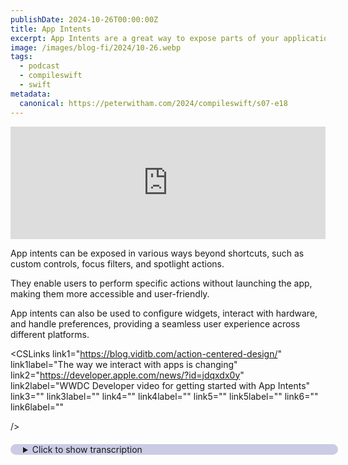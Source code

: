 ```yaml
---
publishDate: 2024-10-26T00:00:00Z
title: App Intents
excerpt: App Intents are a great way to expose parts of your application to the system.
image: /images/blog-fi/2024/10-26.webp
tags:
  - podcast
  - compileswift
  - swift
metadata:
  canonical: https://peterwitham.com/2024/compileswift/s07-e18
---
```



<iframe
  width="100%"
  height="180"
  frameborder="no"
  scrolling="no"
  seamless=""
  src="https://share.transistor.fm/e/e9405b2e"
></iframe>

<Player />

App intents can be exposed in various ways beyond shortcuts, such as custom controls, focus filters, and spotlight actions.

They enable users to perform specific actions without launching the app, making them more accessible and user-friendly.

App intents can also be used to configure widgets, interact with hardware, and handle preferences, providing a seamless user experience across different platforms.

<CSLinks
  link1="https://blog.viditb.com/action-centered-design/"
  link1label="The way we interact with apps is changing"
  link2="https://developer.apple.com/news/?id=jdqxdx0y"
  link2label="WWDC Developer video for getting started with App Intents"
  link3=""
  link3label=""
  link4=""
  link4label=""
  link5=""
  link5label=""
  link6=""
  link6label=""

/>

<details>
  <summary
    style="
     margin-top: 20px;
     margin-bottom: 80px;
     padding-left: 20px;
     border-radius: 10px;
     border-width: 1px;
     border-color: rgb(255,255,255,0.2);
     width: 100%;
     background-color: rgb(0, 0, 128, 0.2);
"
  >Click to show transcription</summary>

#### Transcription

<cite>Peter:</cite>
<time>00:02</time>
<p>What's up, folks? Welcome to another episode of the CompileSwift Podcast. This week, we are diving into some very Swifty related things. We are gonna be talking about app intents. But first of all, mister Geoff, how are you doing?</p>
<cite>Geoff:</cite>
<time>00:18</time>
<p>Yeah. Just been focusing on trying to get a major feature release out for Bark, and the feature that I'm working on right now is Apple Wallet Export. And so one thing that that requires is actually doing a little bit of both front end work and back end work. And so I've been doing some Swift on the server with Hummingbird, and building that out and having that all deployed. And so now I've I've got all of the back end work done.</p>
<cite>Geoff:</cite>
<time>00:50</time>
<p>I've got it mostly, more or less, hooked up to my front end, and now I need to do the unfortunate part that, everybody hates me for of putting it behind a paywall. So, you know, not not letting people have that feature for free, unfortunately.</p>
<cite>Peter:</cite>
<time>01:08</time>
<p>I'll say, we should definitely talk about maybe Hummingbird in that sometime. Folks, you may remember I'll put a link in the show notes. Our good friend, Giannis, we did an, I did an episode back in those days. I interviewed him, and we should definitely talk about Hummingbird. But I am curious, how are you gonna put that into production?</p>
<cite>Peter:</cite>
<time>01:28</time>
<p>Presumably on some kind of Linux box or something?</p>
<cite>Geoff:</cite>
<time>01:31</time>
<p>I have a single VPS hosted by a service called Hetzner that I run, and I basically just, have it in a Docker container, and I push that up and have it running on my server.</p>
<cite>Peter:</cite>
<time>01:44</time>
<p>Cool. You know, actually, I was thinking about this the other day, and I should ask you. Is there a a good Docker container that we can just spin up that has, you know, Swift on the server and all of that stuff set up ready to run?</p>
<cite>Geoff:</cite>
<time>01:59</time>
<p>There is some great Docker containers for doing Swift development. This was actually one of my first viral videos ever was Oh my god. Posting about how to do, Swift on a non Mac, system by taking advantage of Docker containers and GitHub Codespaces. And so there are some really nice Docker images for doing Swift development and also for deploying Swift code. They have a little one of each.</p>
<cite>Geoff:</cite>
<time>02:30</time>
<p>And so, yeah, it's very easy to get started using Swift. Not really able to use all of Apple's frameworks. You can use Swift. You can use Foundation. You can use the built in stuff.</p>
<cite>Geoff:</cite>
<time>02:41</time>
<p>But, being able to use that on Linux or really from any machine because you can run Docker and you can run that as a virtual image and run Linux there. So, yeah, being able to do Linux development inside of these Docker images. Yeah. The Swift language foundation, whatever you want to call them. They they do a good job of providing some some nice Swift Docker images.</p>
<cite>Peter:</cite>
<time>03:06</time>
<p>Cool. We should talk about that sometime because, you know, I've played around with them from a development perspective, but I've I've always wondered and never looked into it because I've never needed to. But, you know, oh, is there, you know, what's a nice good secure more than anything, production one. So maybe we'll do an episode on that sometime as well. Yeah.</p>
<cite>Peter:</cite>
<time>03:25</time>
<p>So, this week, I think I have finally wrapped up the update for Jobfinder tracker with the initial resume features and a and a bunch of other updates. I had a weird bug that you know, when you had those bugs that you say to yourself, is it me or is this a genuine bug? And you never configure it out. So, I've pushed it to TestFlight and it was a weird it's that weird scenario where you're using CloudKit and that and you wonder like, okay, is it taking a couple of seconds to pull down the data or is something really wrong? So, you know, maybe we'll talk about that sometime, but I'm hoping to get that that out this week.</p>
<cite>Peter:</cite>
<time>04:09</time>
<p>Maybe next week, depends if I get a chance to make the videos, you know. So we'll see. But either way, it's like, gosh, I wrote some code. I I feel proud of myself. Alright.</p>
<cite>Peter:</cite>
<time>04:20</time>
<p>Yeah. Alright. Let's get into the meat of this then. So, I'll give a quick rundown of what app intents are from a high level, and then I know you've actually done some, dare I say, production work with app intents. So, you know, it's definitely gonna be interesting there.</p>
<cite>Peter:</cite>
<time>04:38</time>
<p>But for those who don't know, they they've I would imagine most developers have at least heard of them. Right? Because Apple likes to talk about them. But app intents. So what an app intent is in a in a very broad way is it gives you the ability to for for users in different ways and I'll I'll list a few in a moment.</p>
<cite>Peter:</cite>
<time>05:02</time>
<p>To get into your applications or pull data out. Basically, interact with your application without necessarily having to open the application every time. So for example, right, you know, app if you wanna use app intents, you would use them for things like, you'll see them on, you know, spotlight access. Right? Widgets is probably a very popular one.</p>
<cite>Peter:</cite>
<time>05:27</time>
<p>Siri is</p>
<cite>Peter:</cite>
<time>05:27</time>
<p>another one I am sure everybody has encountered at</p>
<cite>Peter:</cite>
<time>05:27</time>
<p>this point as far as a another one I am sure everybody has encountered at this point as far as a user, control center. The one that I'm perhaps most interested in is the shortcut actions because of all the possibilities that opens up for automated workflows between your apps and other apps and all of those kind of things. And, along with that of course, if you if you want really want to, and you have a need, you know, you've got the good old action button that as you said before we started is really the run a shortcut kind of button for the most part. And and we're not talking about the new one. Right?</p>
<cite>Peter:</cite>
<time>06:04</time>
<p>We're not talking about the camera control one. We're talking about the The</p>
<cite>Geoff:</cite>
<time>06:07</time>
<p>camera control one.</p>
<cite>Peter:</cite>
<time>06:08</time>
<p>Yeah. Not that one. Not yet. We're talking about the button that's been around for, gosh, what is it? 2 or 3 versions at this point of the iPhone?</p>
<cite>Peter:</cite>
<time>06:16</time>
<p>At least 2. Right?</p>
<cite>Geoff:</cite>
<time>06:17</time>
<p>It it 2.</p>
<cite>Peter:</cite>
<time>06:18</time>
<p>2. It came</p>
<cite>Geoff:</cite>
<time>06:19</time>
<p>out with the iPhone 15.</p>
<cite>Peter:</cite>
<time>06:20</time>
<p>Okay. Right. So so, I mean, at a high level, that's what app intents are. They're a way to interact with your application, let other people interact with them. Like I say, widgets and Siri are probably the most well known ones, as far as you've used them and probably haven't realized what it is, but they're super useful.</p>
<cite>Peter:</cite>
<time>06:41</time>
<p>But, you know, Geoff, go we're gonna dive into the details of how you create them and so on. But, you know, go into a little more about how you've used them and why we think this is, you know, this is kind of the thing going forward. Right? Hey, folks. If you like what you're hearing in this podcast and you wanna help this podcast to continue going forward and having great guests and great conversations, I invite you to become a Patreon supporter.</p>
<cite>Peter:</cite>
<time>07:09</time>
<p>You can go to patreon.comforward/compileswift, where you will get ad free versions of the podcast along with other content.</p>
<cite>Geoff:</cite>
<time>07:18</time>
<p>So I would say that app intents are basically a way of exposing a single atomic action that your app can do to the system. And in so doing that, you can kind of take these actions and combine them with other actions that your app does or other actions that other apps do or other actions, in fact, that the system does, and use them to kind of tie a bunch of things together. And, yeah, I had originally started out working with the most obvious, most visible form of app intents, which is, of course, using them in the shortcuts app. And what the biggest benefit and also the biggest curse of doing app intents with shortcuts is that, of course, shortcuts is very much a huge power user feature. And so there's not a lot of benefit to focusing on shortcuts as your app intense target, because that's something that really is only going to be used by a very small portion of your users.</p>
<cite>Geoff:</cite>
<time>08:31</time>
<p>However, as I've explored more into app intense, and as I've explored more into what they're capable of, it turns out that there are a lot of App Intense is, like, kind of, at least in my mind, and I think in a lot of developers' minds, tied to shortcuts. And shortcuts is very much a pro user feature.</p>
<cite>Peter:</cite>
<time>08:51</time>
<p>Mhmm.</p>
<cite>Geoff:</cite>
<time>08:52</time>
<p>But it turns out that while App Intense being designed for shortcuts is kind of a way to think about it, the actions can actually be exposed in ways that are way more obvious and way more presented to the user. And it makes sense to focus on building app intents because those other more exposed ones are there. And so for that, that is stuff like app intents. That is stuff like the new custom controls in iOS 18. That is stuff like focus filters.</p>
<cite>Geoff:</cite>
<time>09:27</time>
<p>That one's kind of more of a power user feature.</p>
<cite>Peter:</cite>
<time>09:30</time>
<p>Or live widgets?</p>
<cite>Geoff:</cite>
<time>09:31</time>
<p>The shortcut the the the spot sorry, the spotlight actions, the live widgets. Yeah. All of these things. And so while you as a developer probably want to think about it in terms of what it could be as a single item in, shortcuts, because that is the right mental model for designing these atomic actions. It turns out that each of these actions is more usable by the users in ways outside of shortcuts.</p>
<cite>Peter:</cite>
<time>10:03</time>
<p>I think maybe the definition here of, like, a really good use of an app intent is when the the user doesn't realize they're using 1. Right? Mhmm. You know, meaning that, yes, you know, I asked Siri something, and Siri, for once, actually accurately replies because I've got an app intent that it that Siri recognizes. Right?</p>
<cite>Geoff:</cite>
<time>10:27</time>
<p>Well, that is yeah. As we're recording today, Apple released the release candidate for iOS 18 dot 1, which is the one that's really gonna start to be able to take advantage of some of the Apple Intelligence app intents and that that work that is being done there. But for years now, 2 or 3 at least, you've had the ability to expose your app intents to spotlight. So when the user is searching for something in their app, you might, have some kind of action that your app can take appear in the search list even if the user didn't look for that app in particular. And so that's kind of what I'm getting at with this idea of, like, design for shortcuts because that's the right mental model, but then use that to kind of get a foothold in these other areas that users are more likely to run across.</p>
<cite>Peter:</cite>
<time>11:18</time>
<p>Mhmm.</p>
<cite>Geoff:</cite>
<time>11:19</time>
<p>For example, in my app Bark, I've got a intent that just shows you a given bar code.</p>
<cite>Peter:</cite>
<time>11:29</time>
<p>Mhmm.</p>
<cite>Geoff:</cite>
<time>11:29</time>
<p>Type in the name of the bar code, and it passes that bar code to you. Now, I'm not taking my own advice yet. This is because I had a tight deadline on releasing bark. But Yeah. So I have this shortcut action in there, but what would make sense is what if I have that exposed as a spotlight action as well?</p>
<cite>Geoff:</cite>
<time>11:49</time>
<p>And all I have to do is really just kinda take that existing app intent and make it a spotlight action, and suddenly you can now search for your barcodes in spotlight, Never launch my app. Never have to see my app. Just go into spotlight, search for your barcode name, tap it, boom, there's an image of your barcode. That is something that I think would be really useful to users in a way that, okay, well, you can bring up a barcode as part of a shortcut, maybe is not as useful to the vast majority of users.</p>
<cite>Peter:</cite>
<time>12:21</time>
<p>That is a good example right there. Because let's say, for example, I've got, you know, the barcode for some concert ticket. Right? You know, yes, I could go into the app and get it and, but I've got a couple of options via the the intent here. You're enabling me to either, you know, I can put it as a widget on my home screen.</p>
<cite>Peter:</cite>
<time>12:46</time>
<p>I get to the thing. I just gonna tap it. Boom. There you go. Or, you know, if I wanna risk talking to Siri in public, I don't know why anybody would wanna do that, but you can ask Siri and those kind of things.</p>
<cite>Peter:</cite>
<time>12:57</time>
<p>But the idea being that the intent is gonna get me right down to that one specific thing that I want from the application. Much like I mean, this is perhaps a bad example, but the weather widget. Right? My location. Well, you know, it's probably I don't know.</p>
<cite>Peter:</cite>
<time>13:15</time>
<p>But in the background, maybe sending in my ZIP code or my GPS coordinates, pulling that back out via, you know, an app intent and and getting the weather. That kind of thing is what we're talking about. Right?</p>
<cite>Geoff:</cite>
<time>13:28</time>
<p>Yep. So, yeah, like like I said, the most well known thing that app intents are used for, well, at least until 18 dot 1 and Apple Intelligence, is shortcuts. But I think I've got a a partial list of a lot of the other things that it can be used for. And maybe I know you've also done your own independent research. Maybe you have some that I've missed.</p>
<cite>Geoff:</cite>
<time>13:50</time>
<p>But Alright. The ones that I know of are being able to configure a widget. So when you long press a widget and you have the background, you can, like, change some things about the widgets. So, like, with the weather one, it might be what city are you looking at.</p>
<cite>Peter:</cite>
<time>14:04</time>
<p>Yep.</p>
<cite>Geoff:</cite>
<time>14:04</time>
<p>That's all handled by App Intense. For the interactive widgets that we got last year or 2 years ago, I don't remember, that's all handled by app intents where when you tap on something in a widget and it takes an action, that's an app intent. You have the new custom control center items that we got this year.</p>
<cite>Peter:</cite>
<time>14:23</time>
<p>Mhmm.</p>
<cite>Geoff:</cite>
<time>14:23</time>
<p>When you tap on those, those do something based on an app intent. It's keeping along the same line. You also have interactive live activities. When you've got a live activity on your screen, you wanted to do something. That's all app intents.</p>
<cite>Geoff:</cite>
<time>14:36</time>
<p>We have the one that we've been discussing for a while now, the spotlight actions. Yep. That is the ability to see something that is an action, or in some cases, just an actual item in your app. That is a app intent. Focus filters, so when you have the something in your app that changes depending on a user's currently selected focus, whether it's, like, their bedtime focus, or their driving focus, or work or personal or whatever.</p>
<cite>Peter:</cite>
<time>15:07</time>
<p>That's a good one.</p>
<cite>Geoff:</cite>
<time>15:07</time>
<p>I think so. Preferences to users is all, an app intent. It's very similar to the configuring a widget app intent. And then the ability to interact with some of Apple's hardware stuff, we mentioned this earlier. This is mostly just running shortcuts, but you can obviously Mhmm.</p>
<cite>Geoff:</cite>
<time>15:28</time>
<p>Have just a single action shortcut that is with the action button. And one that I think a lot of people miss is the squeeze function on the Apple Pencil Pro.</p>
<cite>Peter:</cite>
<time>15:38</time>
<p>Oh, good point. Yeah.</p>
<cite>Geoff:</cite>
<time>15:39</time>
<p>Directly to a shortcut and have it do different things. So that's my list of of things that app intents can do that are not shortcuts. So</p>
<cite>Peter:</cite>
<time>15:48</time>
<p>No. That's no. You've got it.</p>
<cite>Geoff:</cite>
<time>15:49</time>
<p>Did I miss anything?</p>
<cite>Peter:</cite>
<time>15:51</time>
<p>No. You've got it. You've got a couple on there that I missed. Yeah. And and and now I actually wanna call this episode intent to squeeze.</p>
<cite>Peter:</cite>
<time>15:58</time>
<p>Just see where that takes us, You know?</p>
<cite>Geoff:</cite>
<time>16:01</time>
<p>That's that's that's</p>
<cite>Peter:</cite>
<time>16:03</time>
<p>No. Actually, I've completely forgot about the pencil one. That</p>
<cite>Geoff:</cite>
<time>16:07</time>
<p>that Yeah. I I think a lot of people did. Yeah.</p>
<cite>Peter:</cite>
<time>16:10</time>
<p>That's cool. Yeah. Did you use that one when you</p>
<cite>Geoff:</cite>
<time>16:14</time>
<p>I have not. No. No. The black highlighter Apple Pencil integration is entirely just, handling the Apple Pencil squeeze interaction directly. It's not using Apple Pencil.</p>
<cite>Peter:</cite>
<time>16:24</time>
<p>Okay. Now clear something up for me here because in my mind, I'm thinking that an app intent is really also a replacement for, you know, some things like,</p>
<cite>Peter:</cite>
<time>16:36</time>
<p>well, indirectly deep links. Right? Not to imply that it is, but</p>
<cite>Peter:</cite>
<time>16:36</time>
<p>it's kind of like a</p>
<cite>Geoff:</cite>
<time>16:47</time>
<p>yeah. I yeah, I wanna link to an article, a great article by developer, Viddit Bhargava. He makes, look up a dictionary app and word of the day, which is also kind of a dictionary app, but it's more directed at, hey, learning new vocabulary. And he has a article called Action Centered Design that isn't really about app intents, but it is kind of about app intents, which is saying that rather than designing your app as a set of UI, rather design your app as a set of actions that a user could take, and then build the UI over those actions. What does the user interface for performing this thing look like?</p>
<cite>Geoff:</cite>
<time>17:33</time>
<p>And once you have that set of actions, it's a set of, like, nouns and verbs. And once you have that set of actions, those map very neatly to app intents. And so all of the nouns and verbs that your app can do or or use build an app intent for those.</p>
<cite>Peter:</cite>
<time>17:52</time>
<p>Alright. Here it is. The one thing that I cannot do without every day, and that is my coffee. Anyone that knows me or anyone that's listened to any of my podcasts or anything else knows that I absolutely cannot operate without my coffee and I love good coffee. So here's the deal.</p>
<cite>Peter:</cite>
<time>18:10</time>
<p>I'm gonna give you one free bag of coffee by going to peterwidham.com forward slash coffee. There is a wonderful company out there that follows the fair trade practices, helps out a lot of independent roasters of all sizes, and the operation is simple. What you do is you're gonna go to to peterwidham.com forward slash coffee. You sign up there. You get a free bag of coffee sent to you.</p>
<cite>Peter:</cite>
<time>18:35</time>
<p>Yes, in return. They say thank you to me by giving me some coffee, but that's not the reason I'm doing this. The reason I'm doing this is because I have found so many good coffees that I just would never have come across, heard about or experienced without this service. Trade coffee is just fantastic. You know, there are plenty of places out there.</p>
<cite>Peter:</cite>
<time>19:00</time>
<p>We all know them that supply coffee, good coffee. You can go to the store, get the coffee, but there is nothing better than discovering new independent roasters and supporting them, discovering new flavors of coffee, new grinds for you can set it up. It's very smart. You tell it the kind of coffee you like and over time it gets better and better as it trains in on your selections and your choices and gives you exactly the coffee you're looking for and recommending new ones that that will be very similar. Every time I get a new packet of coffee, I go through and afterwards I try the coffee, I go through the service and I say, look, I loved this coffee.</p>
<cite>Peter:</cite>
<time>19:40</time>
<p>I thought this coffee was okay or I say, look, I've this was really not for me. And every time I do that, it makes the service a little more accurate on the next selection for me. So again, just go to peterwhidham.comforward/coffee. Get your free bag of coffee today. If you're a coffee lover, you're gonna really appreciate this service.</p>
<cite>Peter:</cite>
<time>19:59</time>
<p>I have been using it for years at this point and thoroughly recommend it.</p>
<cite>Geoff:</cite>
<time>20:04</time>
<p>So if I'm thinking about my app Bark, for example, I can add a new bar code. I can scan a picture and get bar codes out of it. I can open a bar code in the app. I can add a location to a bar code. I can add a time to a bar code.</p>
<cite>Geoff:</cite>
<time>20:23</time>
<p>I can export something to Apple Wallet. These are all of the different individual actions my app might take, and I should probably have an app intent for every single one of them. And then based on that, be able to say what are the other use cases for those app intents. And so, for example, adding a location, that might be something that's really only useful in shortcuts, but show me a bar code. That's useful in shortcuts.</p>
<cite>Geoff:</cite>
<time>20:51</time>
<p>That's useful in spotlight search, that's useful as a live activity button, that's useful as a lot of things. And so what can I once I have all of these actions listed, like, what are the various ways that somebody might want to interact with them? And I I I think that it makes a lot of sense to have something like that, be the basis for how you design when you use App Intense.</p>
<cite>Peter:</cite>
<time>21:18</time>
<p>Okay. Yeah. I I'm gonna go read that article myself because as I was watching one of the Apple developer videos today to remind myself how all this stuff works, you know, Apple very much talks about it in that context, you know, verbs and so on. And afterwards I'm sitting here and I was thinking to myself, okay, my job finder tracker app. What app intents would I want to have?</p>
<cite>Peter:</cite>
<time>21:40</time>
<p>And I started scribbling down a list and very quickly, like you said, you realize, oh, some of these make sense for widgets. Some of them make sense for opening up interactions for potentially other developers, you know, things like the share sheet and all these kind of things as well. And I think what I realized was it's all too easy to get carried away. Right? You don't need to offer, like, the essential essentially a visual API for everything in the app.</p>
<cite>Peter:</cite>
<time>22:15</time>
<p>You just need to look at them and go, what are the key things someone would want to essentially do quickly without necessarily diving into an app for? Right? And that's how what I was gonna say, once I started thinking about that, I found my list got an awful lot shorter to what what are the things I actually would wanna do. Right? And what are the things</p>
<cite>Geoff:</cite>
<time>22:35</time>
<p>I don't care about? I I think I disagree.</p>
<cite>Peter:</cite>
<time>22:38</time>
<p>Okay. Cool. In this</p>
<cite>Geoff:</cite>
<time>22:39</time>
<p>case, and and kinda to to back up with with the other article there that we linked to, there's also this is an older WWDC video. I I don't remember. I'll have to go find it and and what year it was in. K. Apple Apple engineer Michael Gorbach, and I have no idea if I pronounced that name right.</p>
<cite>Geoff:</cite>
<time>22:56</time>
<p>So sorry, Michael. Talking about, like, really honestly, you really should have every single action that your app can do exposed as an app intent. And being able to effectively allow users to remix your app makes it so that there is way more of an ability for users to interact with your app. And so that was kinda getting back to what I was talking about with Bark in the first place is, like, I shipped a very limited number of shortcuts for my first version of Bark, but I do know that in a future release, I have like 10 more that I want to do, because I want every tiny piece of the app available in a way that users can kind of quickly do something, whatever individual thing they might want to do in the app, they are able to do it without having to launch the app. I think I actually I I've been using Bark as the example, because that's, you know, my new hot ness, and so, it's what's most front of mine.</p>
<cite>Geoff:</cite>
<time>23:57</time>
<p>I've got a a user for black highlighter who is very excited about, like, the different things that black highlighter could do Mhmm. And all of the ways that I could expose the functionality of black highlighter through app intents. And being able to quickly say, like, oh, go grab the latest screenshot I just took and erase every single phone number in it, and then using a certain color, and then save it. And then now I've taken this image, and now I'm gonna put it in the rest of my shortcut, which is, like, post it to Twitter, for example. And what I have in black highlighter in shortcuts, especially before I started interacting with this user, was a lot more limited.</p>
<cite>Geoff:</cite>
<time>24:41</time>
<p>And they've been sending me ideas and just, like, the number of things that it's kind of exposed to me, like, oh, yeah. No. Like, if I get way more granular and way more thorough in what black highlighter is doing, it makes the app way more powerful in a way that I don't really have to complicate my user interface for.</p>
<cite>Peter:</cite>
<time>25:04</time>
<p>And</p>
<cite>Geoff:</cite>
<time>25:04</time>
<p>Okay. So it allows for all of these individual actions, all of these individual things that a lot of them are, in fact, already in the app, but, you know, take a bunch of taps or take a bunch of of, steps to do. And if I expose them as app intents in a very granular fashion, users are basically able to build their own interface for it. And that is a very powerful way. And, yeah, this is shortcuts.</p>
<cite>Geoff:</cite>
<time>25:29</time>
<p>This is very much a power user feature. But you can imagine the same sort of thing happening with Spotlight, for example. Like, oh, I need to do x thing very quickly. Let me just type in the action that I would be performing, and now it's available. It's done for me, and I don't have to think about it.</p>
<cite>Geoff:</cite>
<time>25:49</time>
<p>And I think that's a very good way for users to be able to interact with your app without having to interact with your app and kind of just have people realizing how important your app is to them without having to go through the hassle of, like, oh, man. I had to, like, open this app, and I've gotta, like, wait for it to do this thing, and I gotta get to this page, and then I gotta go do that. Being able to instead just have every single thing that your app could do more exposed to the system gives them the benefit of your app without you having to build out special features explicitly.</p>
<cite>Peter:</cite>
<time>26:26</time>
<p>So it is interesting. I had never thought about it from the perspective of empowering an a user to remix my app and essentially chain together app intents to perform some series of actions and use the app in a way that I'd never envisioned or, you know, the the end result, something like that. The reason I thought though that it was a bad idea to expose too many things, and and maybe this is just my experience and I've been using the wrong apps. I don't know. Is I hate it when I go to, like, set up some widgets and I'll select an app and I'm just inundated with a 1,000 variations of the widget, you know.</p>
<cite>Peter:</cite>
<time>27:12</time>
<p>And it's like, look, I know what I want. I don't want this endless scrolling list. But now that you've said it, I do like the idea, especially if I freeze the context and say, okay, if I was a power user and I was using shortcuts, I can essentially chain together a whole series of actions to make Mhmm. An app do something the the creator never dreamed of, but has empowered me to do it. So I'll give you that one.</p>
<cite>Peter:</cite>
<time>27:37</time>
<p>Yeah. Alright.</p>
<cite>Geoff:</cite>
<time>27:39</time>
<p>And I I think that there is something even in that that kind of is more like what is the power of app intents versus what are the power of widgets. You can imagine a world in which you're talking about an issue where the user or sorry, where the developer has provided a bunch of different widgets. What if they provided a smaller number of widgets that because of app intents were far more customizable? I think that would have made a better experience where you are using app intents to take a more limited user interface and make it more customizable as opposed to saying, well, we're gonna think of the top ten things that a user might want and display 10 different widgets as opposed to having a single widget that is customizable in 30 different ways.</p>
<cite>Peter:</cite>
<time>28:30</time>
<p>Yeah. Yeah. And in fact, you know, shout out to Cricket in the chat room here who points out, you know, we can spend a lot of time planning and building these interfaces, but as things like AI and and that come along and you have this more, hopefully, natural conversation with your devices that pretend then take these things and perform actions, the idea of okay. You know, I should provide you a UI, but let's have this smart AI in the background use my intents to take what you're asking me to do and run it for you, essentially with no UI at that point. Right?</p>
<cite>Peter:</cite>
<time>29:12</time>
<p>No. But that that's a good point. Yeah.</p>
<cite>Geoff:</cite>
<time>29:14</time>
<p>In in that same case, you know, kinda like going back to the widget example or going back to, just just in line with what Cricket is saying is having all of this in your actual UI means that you've made your UI more complicated for everyone.</p>
<cite>Peter:</cite>
<time>29:30</time>
<p>Mhmm.</p>
<cite>Geoff:</cite>
<time>29:30</time>
<p>Whereas giving people building blocks to build their own UI means that you're able to build a much simpler UI for specifically the thing that you want to be able to do.</p>
<cite>Peter:</cite>
<time>29:41</time>
<p>And also just struck me too, you don't have to worry about the UI across platforms. Right? So I can just as easily talk to my watch as I can talk to a app on desktop, a phone, a tablet, and so on. So it's it's a real valid point there. Okay.</p>
<cite>Peter:</cite>
<time>30:00</time>
<p>So let's let's now dive into some code here and and give folks, a way to get started with this and some ideas on how to use it. Of course, we will put links in the show notes for everything. Thoroughly recommend as always go over to the portal, watch the the videos because, they're very informative and they're and actually you will get started with this really quickly. Quite surprised how quickly it happens. Okay.</p>
<cite>Peter:</cite>
<time>30:27</time>
<p>So I'm gonna give you a a very simple example here based on the videos. This is one for my app. All this does is create an app intent, expose it to the system, and you tap on it, it opens your app. Right? Yeah.</p>
<cite>Peter:</cite>
<time>30:41</time>
<p>Okay. No great joy there, but this is the simplest form of a of an app intent I could find. So, you know, you can open up a new Swift file. Right? You're gonna create a struct, give it some name.</p>
<cite>Peter:</cite>
<time>30:53</time>
<p>In my case, I called it add job. It's of type app intent. There are a few different types depending on what your goal is, and and we'll get into some of those. But that gives me an empty struct. In there, I've just got a very simple, static let title with a localized string so that you can see it in the system.</p>
<cite>Peter:</cite>
<time>31:15</time>
<p>Right? It's essentially a title is what it is. Right? So you you know what you're looking at as the user's gonna use it. And then I've got a a function to perform.</p>
<cite>Peter:</cite>
<time>31:25</time>
<p>It's an async throws with some intent result. And in there, all I do is I'm returning that result and it's got one extra line for some navigation within my app. And then, at the end of it, in the struct, I've just got a static let, open app when run set to true because I'm not passing in any configuration and things like that. So it's like just run the app. Right?</p>
<cite>Peter:</cite>
<time>31:50</time>
<p>Now worth noting, if you was doing something extra passing in data or something along those lines, you wouldn't need to put that line because, obviously, it's gonna open your app. Right? But that is all you need to do to get a very basic working app intent that's exposed to the system. What I like about that is Apple has taken all of the pain out of it. Right?</p>
<cite>Peter:</cite>
<time>32:13</time>
<p>None of this having to register in my configuration for my app to say, you know, hey. Expose this to the system or here is a list of the things. You just create this struct. That's it. It's done.</p>
<cite>Peter:</cite>
<time>32:28</time>
<p>So, that's that's my example of a very basic struct there. But, Geoff, you wanna you wanna dive in and make it more interesting?</p>
<cite>Geoff:</cite>
<time>32:36</time>
<p>Time for a break.</p>
<cite>Peter:</cite>
<time>32:38</time>
<p>Hey, everybody. It's Peter Widom here from the Compulsory podcast. I wanna tell you about Setapp. Setapp is a service that provides a subscription fee of just $10 a month, and you get access to over 200 Mac applications. And it's also available now on iOS as part of that deal.</p>
<cite>Peter:</cite>
<time>32:57</time>
<p>I use the service because it just has a ton of really good first rate apps that I use all the time. And for me, it's invaluable as a developer to have access to tools for things like APIs, for planning projects, writing emails, writing documentation, and you get all of these things including database apps, all of that kind of stuff right there on the setup service for just $10 a month. You can use as many or as few applications as you need. If you're interested in checking this out, go to petawitham.competerwitham.comforward/setappset app, and you can see the details there. And it's got a link that you can go over and start using the service and see how it works out for you.</p>
<cite>Peter:</cite>
<time>33:46</time>
<p>I strongly recommend this to every Mac user.</p>
<cite>Geoff:</cite>
<time>33:49</time>
<p>Break time over. So, yeah, the basic app intent, as you described, is just a swift struct with a certain protocol and a few default parameters. Now what you can do is you can also add additional properties with property wrappers on them that Apple provides, and those allow you to add additional configuration to your, intent. To go back a little bit, I talked about adding parameters. Once you add parameters, you can also add a parameter summary, which is the UI that is exposed to 2 shortcuts.</p>
<cite>Geoff:</cite>
<time>34:24</time>
<p>It's it's the sentence that you see in shortcuts. And so, like, for example, I have my open barcode 1. What you provide is actually a string that has references to those parameters as keypads in the parameter summary. And so that is what gives you the UI that you see in shortcuts, where you have English text or whatever language text, and then you have these little spots in that sentence. And you can fill those spots in either by picking something directly or by referencing the result of an earlier shortcut is that is what fills that in.</p>
<cite>Geoff:</cite>
<time>35:06</time>
<p>And so that is the parameter summary, this entire sentence that you have with references to slots that you might put in there. For example, you have the at parameter property wrapper, and that allows you to take in additional parameters from users. So if you're thinking in shortcuts, for example, you might wanna pass in the name of a thing that you're dealing with, or you might wanna pass in, the size of an image that you wanna export or something like that. And you can take in a bunch of different values. These are your kind of standard property list values.</p>
<cite>Geoff:</cite>
<time>35:38</time>
<p>You you got your ints, your strings, your files, URLs, your all of those kinds of things. And those are the default system ones. You can additionally expose data from within your app to the app intense framework as well, and that's called an app entity. And these are the nouns in the nouns and verbs I described earlier. So for example, in my app, bark, barcodes are a app entity, and I need to expose what are all of the barcodes that I have in my app out as app entities.</p>
<cite>Geoff:</cite>
<time>36:10</time>
<p>And that allows me then to say, okay. Well, have an app intent that gives me a list of all of my barcodes. Or if a user wants to have a parameter that opens a specific barcode, then shortcuts can show that list of barcodes to them where they tap open a given barcode. They can tap on that little spot where the barcode is, and it'll give them the list of barcodes, and then they can select which one they wanted to open.</p>
<cite>Peter:</cite>
<time>36:36</time>
<p>Yeah. You can essentially it's like querying the data in your app. Right?</p>
<cite>Geoff:</cite>
<time>36:39</time>
<p>Yep. Exactly. You you do it's in fact, what, is required to do an app intent or sorry, is what is required to do an app entity is defining an app entity query. That is a type you implement that allows you to return all of the entities that your app is using. Cricket has a question about, can you still define a model?</p>
<cite>Geoff:</cite>
<time>37:03</time>
<p>Yes, question mark. Can you define a model as an app entity if it's not stored on device? And if you do have an app intent that lists these, can you have a fetch and query? Yes. You can have, you can have an app entity that does querying, and I believe it does also have, say, like, network access so that you can you can tell it to, like, go and, like, oh, I need to hit my server and go do that.</p>
<cite>Geoff:</cite>
<time>37:30</time>
<p>What is more complicated, and this is the part where I don't get into, like, I don't really know how this works, past a certain number of entities. And so you can think of, for example, like Netflix's catalog here. If Netflix was building out a shortcut and they're like, watch movie and you have every movie that could possibly in Netflix's catalog, that is a different system that you use to integrate with those, and I don't a 100% know how that works. And so I think that that's where you get into this level of, like, app entity queries are meant to be more for limited sets of items that are specific to the user. So for example, a better example here would be a weather app.</p>
<cite>Geoff:</cite>
<time>38:19</time>
<p>You would include the entities that a user has probably previously searched for. You would not include every city in the world. That is a different system that you have to go through, and I don't know much about how that system works. And so Okay. Yeah.</p>
<cite>Geoff:</cite>
<time>38:37</time>
<p>You can do, stuff a little bit more, async, and I I think you can call out to a server at that part. I haven't done that specifically. So I'm I'm pretty sure there's no, like, sandbox. You just have a limited amount of time, basically.</p>
<cite>Peter:</cite>
<time>38:53</time>
<p>That's what I was gonna say.</p>
<cite>Geoff:</cite>
<time>38:54</time>
<p>But then the the results that you return, you can you can do whatever you want to there. And it it's a matter of doing, like, a deep search or something that uses this other system.</p>
<cite>Peter:</cite>
<time>39:06</time>
<p>Yeah. Because I was and and I think you know, because at first, I wasn't sure that I understood. But if you're talking about, can I have can I run an app intent that makes some remote API call, waits for a response, comes back, processes whatever that may be, and then present it to the user as a selection or whatever you're gonna do on the return of that app intent? I was gonna comment. I I gotta believe there's probably, first of all, an an acceptable user amount of time to wait.</p>
<cite>Peter:</cite>
<time>39:41</time>
<p>And then secondly, there may even be, you know, a a predefined expiry time. Right? And an app intent, I would imagine, Apple is not gonna let you run it forever. Right? So if you're bringing back a lot of data or slow server, bad connection, anything like that, I gotta believe there's gonna be an automatic cutout in there somewhere.</p>
<cite>Peter:</cite>
<time>40:01</time>
<p>But I also</p>
<cite>Geoff:</cite>
<time>40:02</time>
<p>I think it's on the order of 10 seconds.</p>
<cite>Peter:</cite>
<time>40:04</time>
<p>Okay. That seems don't know exactly. But, yeah, it's That seems reasonable.</p>
<cite>Geoff:</cite>
<time>40:07</time>
<p>It's reasonable enough to go hit a dead server and do something. It's not enough to, like, do a ton of processing.</p>
<cite>Peter:</cite>
<time>40:12</time>
<p>Yeah. And and, you know, as a user, would I wait 10 seconds for an app intent to do something? I don't know that I would, because I'm impatient, you know. But but I think if he was looking at doing something like that, I actually wonder maybe that's more of a stop and think about, you know, if that's a goal in the app, how you're doing it in the app, maybe. Right?</p>
<cite>Peter:</cite>
<time>40:34</time>
<p>Because, yes, I'd be concerned about that user interaction level and time.</p>
<cite>Geoff:</cite>
<time>40:39</time>
<p>Sorry. To to respond to this question, there is a limit. It's fairly generous. And, yeah, I I have not done it, but I'm 99.9% sure that you can make network calls. And and basically anything that your app can do, you can do.</p>
<cite>Geoff:</cite>
<time>40:55</time>
<p>It it you can say you can mark your app intent as running in your app's environment, I guess. And so it's basically launching your app, and then you can do whatever your app normally does. And so it it's not sandboxed in a way that, for example, a lot of extensions are. Or it's like, oh, you've got a very limited memory environment, and you're not able to make network calls, and you're not able to do whatever. App entities can basically do anything an app can do.</p>
<cite>Peter:</cite>
<time>41:21</time>
<p>I wonder if there's an an yes. Same thing. I've not looked into this, but I almost hope from a security standpoint, maybe there's a requirement to whitelist what you gonna be allowed to call from the app so that, you know, want someone to try and use it maliciously or something like that. Right? I don't know.</p>
<cite>Geoff:</cite>
<time>41:40</time>
<p>I mean, I I it's sandboxed like your normal app is sandboxed. And so</p>
<cite>Peter:</cite>
<time>41:44</time>
<p>Right. And that's what I mean.</p>
<cite>Geoff:</cite>
<time>41:45</time>
<p>Not yeah.</p>
<cite>Peter:</cite>
<time>41:46</time>
<p>Sorry. Not just from the app intent, but your app is in general. If your app's gonna call out and you're gonna expose that, security practices definitely in play Yeah. Just in case.</p>
<cite>Geoff:</cite>
<time>41:56</time>
<p>And so I I I think it's the case, like, you know, if your user has not granted you location permissions within your app. Right. Absolutely. Yeah. And so Yeah.</p>
<cite>Geoff:</cite>
<time>42:04</time>
<p>That is,</p>
<cite>Peter:</cite>
<time>42:05</time>
<p>like, one of the things that,</p>
<cite>Geoff:</cite>
<time>42:06</time>
<p>you know, like, Bark</p>
<cite>Peter:</cite>
<time>42:07</time>
<p>currently</p>
<cite>Geoff:</cite>
<time>42:07</time>
<p>doesn't have photo permissions at all. All. That is a feature that will be coming down in the future. This part's not in the thing, and just I can talk about future plans. But one thing that you can do right now if you really want to have access to your photo library is you can literally just have shortcuts</p>
<cite>Peter:</cite>
<time>42:30</time>
<p>reference your photo library. It goes and gets your photo.</p>
<cite>Geoff:</cite>
<time>42:30</time>
<p>It passes that as just an bark. And then that is a way for you to use your photo library in bark, is just by having it, by having shortcuts handle it, basically. Yeah. And then that way, I have not I haven't had to build out, like, oh, I need to know I need to have photo permissions access. I haven't had to build that out.</p>
<cite>Geoff:</cite>
<time>42:58</time>
<p>I can kinda just, like, let shortcuts handle okay. Here's it's got all of the photo permissions access, and now it's going and grabbing that photo, and it's just giving me that one photo to my app intent.</p>
<cite>Peter:</cite>
<time>43:10</time>
<p>Yeah. It comes back to, like, we were saying earlier. Right? The beauty of shortcuts and being able to essentially just chain together useful items. Yeah.</p>
<cite>Peter:</cite>
<time>43:18</time>
<p>Absolutely. Yeah.</p>
<cite>Geoff:</cite>
<time>43:20</time>
<p>So, yeah, we talked about, app entities. And so, yeah, the the way an app entity is defined or sorry. The way an entity query is defined is it says you can look up entities by a given identifier, and so then you return any entities that match an identifier. And then you also have the ability to say suggested entities, which is like a small limited set of the entities that you think are most relevant to the user right now. And so that's that's the difference between the entity query system and this other system that I'm talking about that, is related to CoreSpotlight.</p>
<cite>Geoff:</cite>
<time>43:56</time>
<p>I don't yeah. That's the part that I I really don't know the answer to on that one is is how, you do the, like, far more in-depth exposing of of a bunch of data. But the entity queries have yeah. You can look up something by a specific identifier, and you can give a set of suggested ones, but you can't really do, you know, like, deep search type stuff.</p>
<cite>Peter:</cite>
<time>44:23</time>
<p>Right.</p>
<cite>Peter:</cite>
<time>44:23</time>
<p>And and that's, you know, sort of alluding back to what I was saying earlier about, you know, overdoing this. The the thing to to remember here is just like, you know, when you're creating an API or something like that, you know, the the the more of these you create, they may well be useful, but it's also the more that you have to manage and hope that they don't break in a future system. And if they do, guess what? You gotta go fix them all. Right?</p>
<cite>Peter:</cite>
<time>44:52</time>
<p>Yeah. But, again, I think that's why it's one of those, you know, hopefully, like everything at this point, folks think about these ahead of time and plan it out a bit. Right? Don't just put them in there because, oh, I should put that in there. You know, what's the reason for it?</p>
<cite>Peter:</cite>
<time>45:07</time>
<p>Right? You know, things like that. Okay. So that's kind of a a level one of app intents right there. And that probably satisfies a lot of use cases for a lot of developers out there and what they wanna do and exposing their apps.</p>
<cite>Peter:</cite>
<time>45:22</time>
<p>But there's a whole other level that we can dive into here where you can customize them to be exactly, you know, meet the requirements that you want and work in the the way that you feel is appropriate for your app. So let's go ahead. You've definitely got more experience with that side of things than I do. So you wanna go ahead and dive in there?</p>
<cite>Geoff:</cite>
<time>45:43</time>
<p>Yeah. So once you have your basic app intent, you can adopt other protocols for specific use cases for your intents. And so we talked about the the various use cases for AppIntense here. We can dig into one of them. So adding customizability to a widget.</p>
<cite>Geoff:</cite>
<time>46:03</time>
<p>You take your existing AppIntend widget exactly as we talked about defining it, And you can now add a new protocol called widget configuration intent. And what that does is it kind of just takes all of the parameters, parameter summaries, the titles, everything that you've defined, and you just say, this could also be used to configure a widget. And so all of those parameters that you've provided, they now show up in a widget when you, tap on the little thing and you go to, like, customize, and then it shows your widget's name, that all of those parameters that you've already identified as your regular app entity, those are now in this widget configuration simply by adopting the widget configuration intent protocol, handling any additional requirements it has. And I think for widget configuration intent, there isn't anything additional. I'm looking at the docs right now, and I don't see anything.</p>
<cite>Geoff:</cite>
<time>46:58</time>
<p>So, yeah, you have your basic app intent. You say it's now also a widget configuration intent, and then you assign that to your widget when you define your widget. You can say, like, oh, configured by blah blah blah, and then you pass in your app intent there. So you could have an app intent that is doing something in shortcuts and say, by the way, this is also a widget, configuration intent. And then suddenly you've got the same code kinda handling 2 different cases.</p>
<cite>Peter:</cite>
<time>47:24</time>
<p>The one that I saw in the Apple video that they gave a quick example of, I think, brought it home real quickly, which was, you know, and interestingly because they they make mention of it. At first, you didn't see it. It's like, oh, you got to hit the little disclosure triangle. Right? And then it drops down</p>
<cite>Peter:</cite>
<time>47:41</time>
<p>Mhmm.</p>
<cite>Peter:</cite>
<time>47:41</time>
<p>In your in the shortcuts, for example, you know, essentially your options. And you can click on it and this one, for example, was a essentially a drop down list you could pick from. Right? But the configuration side, correct me if I'm wrong, everything has to be like most of this stuff, excluding external data that we briefly spoke about, has to be configured in the app when you when you ship it. Right?</p>
<cite>Peter:</cite>
<time>48:08</time>
<p>Because the system's gotta be able to read through and essentially know what your app is wanting to expose so that when you install the app, it configures all of that in the system. Right?</p>
<cite>Geoff:</cite>
<time>48:19</time>
<p>Yeah. I mean, that's that's what the app entity queries that we were discussing earlier</p>
<cite>Peter:</cite>
<time>48:23</time>
<p>Okay.</p>
<cite>Geoff:</cite>
<time>48:24</time>
<p>Is is that you are telling the the app, hey, here's how my data is exposed to the system, and here's what might go in here. And so, for example, you can have one of your parameters in your widget configuration intent be your app entity. And you say, like, I need you to take in this type of item, and the user needs to select an element in this list.</p>
<cite>Peter:</cite>
<time>48:49</time>
<p>Mhmm.</p>
<cite>Geoff:</cite>
<time>48:49</time>
<p>And then they you could have that be part of your widget, for example. So again, we go back to the idea of a weather widget. You can say that your app entity is city, and in your widget configuration intent, it would have that app parameter, property wrapper, and then you could have, for example, example, var city, colon, city. And city is all defined by this this app intent query, yada yada yada. And then when you get to your widget and you tap on it and you go to the edit, on the backside, you have, like, a city, row, and then you tap on that, and it populates out a menu, and you can pick your city from that menu.</p>
<cite>Geoff:</cite>
<time>49:35</time>
<p>That would be how this would work. And so you can imagine that exact same entity being used in shortcuts where you have a sentence there that is like, show me the weather for city, and then you tap that city. It picks the item there. And then what that does is it returns some text, for example. Mhmm.</p>
<cite>Peter:</cite>
<time>49:57</time>
<p>Yeah. That that I think was an example that they put. Not not for the weather specifically, but sort of, you know, in the videos, they had an example of how how you would put it in there like that. And I think the the great thing about that is once you see it, you see them do it in the video and they show you the code, you get it really quickly. It's like, oh, this, you know, like I was saying earlier, you know, originally I struggled with deep links and things like that, but the way that they get this across in the video, it just makes sense and infinitely less code to deal with and</p>
<cite>Peter:</cite>
<time>50:32</time>
<p>configuration, unless you choose</p>
<cite>Peter:</cite>
<time>50:32</time>
<p>to make it complicated. I mean, by all and configuration, unless you choose to make it complicated. I mean, by all means. Right? Over engineered if you want to, but not recommended.</p>
<cite>Peter:</cite>
<time>50:39</time>
<p>Yeah.</p>
<cite>Geoff:</cite>
<time>50:40</time>
<p>Design of App Intense kind of does lead it to not getting over complicated because you want it to be kind of these very minimal, very self contained pieces of action. And so you you want your app entities to really just kind of do one thing very quickly, get in, get out. That's it. If you want it to get more complicated, then what you're doing is you're chaining multiple intents together. And you can even do that in app intents directly.</p>
<cite>Geoff:</cite>
<time>51:11</time>
<p>App intents can call out 2 other app intents, or you can leave it to the user, and they're responsible for chaining them together in something like shortcuts.</p>
<cite>Peter:</cite>
<time>51:19</time>
<p>Yeah. I mean, my recommendation is, you know, like you mentioned at the very beginning, maybe provide the blocks to do that, but</p>
<cite>Peter:</cite>
<time>51:28</time>
<p>Mhmm.</p>
<cite>Peter:</cite>
<time>51:29</time>
<p>Save yourself the headache. Give give the user the ability to do what they want. Don't you know, number 1, you don't have to try and progress it unless there's a very specific feature in your app that would benefit from, oh, if I set these things up for the user, you know, a bunch of configuration and stuff as well, fine. Go for it. Right?</p>
<cite>Peter:</cite>
<time>51:47</time>
<p>But, again, it's all maintenance for you down the road should you wanna change something or Apple makes you change it.</p>
<cite>Geoff:</cite>
<time>51:54</time>
<p>So for example, let me describe some of the app intents that I have in black highlighter. I have one app intent that is, okay. Give me an image. Give me some words to redact, and I'll spit you out an image. And another intent that I have is literally just open an image in black highlighter.</p>
<cite>Geoff:</cite>
<time>52:16</time>
<p>Just give me an image. Go launch the app with that that image in there. Now something that a user can do is they can actually just chain those 2 images together and say, like, I wanna open this image in black highlighter, but I have a default set of things that I want always redacted. So I'm gonna go ahead and have it do the default things and then open the image. The user can go and they can build those in, on their own.</p>
<cite>Geoff:</cite>
<time>52:40</time>
<p>However, one thing that I can do as the developer to kind of make this easier is I can actually go provide a hidden parameter. Hidden parameter is a little little, bit of a misnumber. It's just kinda behind the drop down. Oh. And have a checkbox there that is open when run.</p>
<cite>Geoff:</cite>
<time>53:00</time>
<p>And what I can then do is me as the developer, I can check this open when run property. It's just a boolean. If that's true, I can just call my open intent directly from my redact intent. And so I can say, go ahead, grab this image, do the redactions, and then launch the app. And the the way that I've done that under the hood, I'm just calling the same open intent that the user could call directly.</p>
<cite>Geoff:</cite>
<time>53:29</time>
<p>And it's just a way of providing convenience to them by going directly from scan, redact, open, as opposed to the user having to have the scan, redact, open intents, all as 3 separate items.</p>
<cite>Peter:</cite>
<time>53:45</time>
<p>Okay. That's interesting because that answers a question that I I was wondering which is, you know, what I was gonna make the statement that at some point, if an app intent feels like it's getting overly interactive or complicated, that you should at that point say, okay. Now I should pop open the app, and you you you should really do this in the app. But what you're describing there is something I hadn't thought of, which is, hey, let me do the bit that, you know, had the ability to do the the easy bit. And then if you wanna do this extra complicated bit, we'll open the app and pass this off to it.</p>
<cite>Peter:</cite>
<time>54:26</time>
<p>Right? So you got the best of both worlds.</p>
<cite>Geoff:</cite>
<time>54:29</time>
<p>Yep. Yeah. And and I think that is the benefit of, like, really decomposing these down to their smallest individual pieces allows you to, a, build your own intents out of other intents, but then also allow users to use those intents in ways that mix and match them in whatever way they want to.</p>
<cite>Peter:</cite>
<time>54:49</time>
<p>Yeah. Yeah. Got it. Yeah. I guess it's, you know, it's kinda like that writing functions.</p>
<cite>Peter:</cite>
<time>54:54</time>
<p>Right? Write a small function that does one thing. Don't don't make it Yeah.</p>
<cite>Geoff:</cite>
<time>54:58</time>
<p>Exactly. You</p>
<cite>Peter:</cite>
<time>54:59</time>
<p>know? Don't do it the way I do it. Yeah. Alright, folks. So I feel like we've covered app intents here.</p>
<cite>Peter:</cite>
<time>55:05</time>
<p>Certainly enough to get you started and interested. And you should definitely be interested because this, you know, with with the AI from Apple and, you know, hopefully, the improvements in that lady one day, it's gonna be a thing going forward. Right? App intense. So you the sooner you get on board and at least become knowledgeable, the better.</p>
<cite>Peter:</cite>
<time>55:28</time>
<p>With that said, Geoff, where can they find you? Where can they find your apps with all of these working app intents?</p>
<cite>Geoff:</cite>
<time>55:36</time>
<p>As always, everything is at, cocoatype.com.</p>
<cite>Peter:</cite>
<time>55:39</time>
<p>There you go. And as always, I'm at compile swift.com. That's it, folks. See you in the next episode.</p>
</details>
